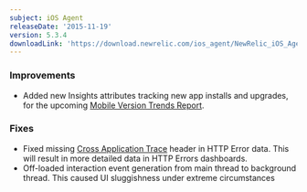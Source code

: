```yaml
---
subject: iOS Agent
releaseDate: '2015-11-19'
version: 5.3.4
downloadLink: 'https://download.newrelic.com/ios_agent/NewRelic_iOS_Agent_5.3.4.zip'
---
```


### Improvements

* Added new Insights attributes tracking new app installs and upgrades, for the upcoming [Mobile Version Trends Report](https://blog.newrelic.com/2015/11/12/mobile-version-trends-report/).

### Fixes

* Fixed missing [Cross Application Trace](https://docs.newrelic.com/docs/apm/transactions/cross-application-traces/cross-application-tracing) header in HTTP Error data. This will result in more detailed data in HTTP Errors dashboards.
* Off-loaded interaction event generation from main thread to background thread. This caused UI sluggishness under extreme circumstances
